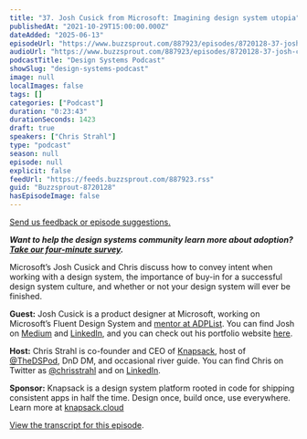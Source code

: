 ```yaml
---
title: "37. Josh Cusick from Microsoft: Imagining design system utopia"
publishedAt: "2021-10-29T15:00:00.000Z"
dateAdded: "2025-06-13"
episodeUrl: "https://www.buzzsprout.com/887923/episodes/8720128-37-josh-cusick-from-microsoft-imagining-design-system-utopia.mp3"
audioUrl: "https://www.buzzsprout.com/887923/episodes/8720128-37-josh-cusick-from-microsoft-imagining-design-system-utopia.mp3"
podcastTitle: "Design Systems Podcast"
showSlug: "design-systems-podcast"
image: null
localImages: false
tags: []
categories: ["Podcast"]
duration: "0:23:43"
durationSeconds: 1423
draft: true
speakers: ["Chris Strahl"]
type: "podcast"
season: null
episode: null
explicit: false
feedUrl: "https://feeds.buzzsprout.com/887923.rss"
guid: "Buzzsprout-8720128"
hasEpisodeImage: false
---
```

[Send us feedback or episode suggestions.](https://www.buzzsprout.com/twilio/text_messages/887923/open_sms)

**_Want to help the design systems community learn more about adoption?_**  [**_Take our four-minute survey_**](https://knapsack-cloud.typeform.com/ds-adoption-21)**_._**  
  
Microsoft’s Josh Cusick and Chris discuss how to convey intent when working with a design system, the importance of buy-in for a successful design system culture, and whether or not your design system will ever be finished.

**Guest:** Josh Cusick is a product designer at Microsoft, working on Microsoft’s Fluent Design System and [mentor at ADPList](https://www.adplist.org/mentors/josh-cusick). You can find Josh on [Medium](https://medium.com/@joshcusick) and [LinkedIn](https://www.linkedin.com/in/joshcusick/), and you can check out his portfolio website [here](https://josh-cusick-portfolio.webflow.io/).

**Host:** Chris Strahl is co-founder and CEO of [Knapsack](https://www.knapsack.cloud/), host of [@TheDSPod](https://twitter.com/thedspod), DnD DM, and occasional river guide. You can find Chris on Twitter as [@chrisstrahl](https://twitter.com/chrisstrahl) and on [LinkedIn](https://www.linkedin.com/in/chrisstrahl/).

**Sponsor:** Knapsack is a design system platform rooted in code for shipping consistent apps in half the time. Design once, build once, use everywhere. Learn more at [knapsack.cloud](http://knapsack.cloud)

[View the transcript for this episode](https://www.knapsack.cloud/blog/josh-cusick-from-microsoft-defines-design-utopia).
